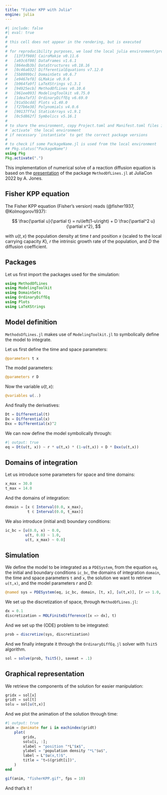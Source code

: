 ```yaml
---
title: "Fisher KPP with Julia"
engine: julia
---
```



<!-- load local julia environment (freeze package versions) -->

```julia
#| include: false
#| eval: true
#
# this cell does not appear in the rendering, but is executed
#
# for reproducibility purposes, we load the local julia environment/project, containing
#   [13f3f980] CairoMakie v0.11.6
#   [a93c6f00] DataFrames v1.6.1
#   [864edb3b] DataStructures v0.18.16
#   [0c46a032] DifferentialEquations v7.12.0
#   [5b8099bc] DomainSets v0.6.7
#   [e9467ef8] GLMakie v0.9.6
#   [b964fa9f] LaTeXStrings v1.3.1
#   [94925ecb] MethodOfLines v0.10.6
#   [961ee093] ModelingToolkit v8.75.0
#   [1dea7af3] OrdinaryDiffEq v6.69.0
#   [91a5bcdd] Plots v1.40.0
#   [f27b6e38] Polynomials v4.0.6
#   [90137ffa] StaticArrays v1.9.1
#   [0c5d862f] Symbolics v5.16.1
#
# to share the environment, copy Project.toml and Manifest.toml files in some directory
# `activate` the local environment
# if necessary `instantiate` to get the correct package versions
#
# to check if some PackageName.jl is used from the local environment
## Pkg.status("PackageName")
using Pkg
Pkg.activate(".")
```


This implementation of numerical solve of a reaction diffusion equation is based on the [presentation](https://www.youtube.com/watch?v=8gLhaWRYvfQ) of the package `MethodOfLines.jl` at JuliaCon 2022 by A. Jones.

## Fisher KPP equation

The Fisher KPP equation (Fisher's version) reads (@fisher1937, @Kolmogorov1937):

$$
\frac{\partial u}{\partial t} = ru\left(1-u\right) + D \frac{\partial^2 u}{\partial x^2},
$$

with $u(t,x)$ the population density at time $t$ and position $x$ (scaled to the local carrying capacity $K$), $r$ the intrinsic growth rate of the population, and $D$ the diffusion coefficient.

## Packages

Let us first import the packages used for the simulation:

```julia
using MethodOfLines
using ModelingToolkit
using DomainSets
using OrdinaryDiffEq
using Plots
using LaTeXStrings
```

## Model definition

`MethodsOfLines.jl` makes use of `ModelingToolkit.jl` to symbolically define the model to integrate.

Let us first define the time and space parameters:

```julia
@parameters t x
```

The model parameters:

```julia
@parameters r D
```


Now the variable $u(t,x)$:

```julia
@variables u(..)
```


And finally the derivatives:

```julia
Dt = Differential(t)
Dx = Differential(x)
Dxx = Differential(x)^2
```

We can now define the model symbolically through:
```julia
#| output: true
eq = Dt(u(t, x)) ~ r * u(t,x) * (1-u(t,x)) + D * Dxx(u(t,x))
```

## Domains of integration

Let us introduce some parameters for space and time domains:
```julia
x_max = 30.0
t_max = 14.0
```

And the domains of integration:
```julia
domain = [x ∈ Interval(0.0, x_max),
          t ∈ Interval(0.0, t_max)]
```

We also introduce (initial and) boundary conditions:
```julia
ic_bc = [u(0.0, x) ~ 0.0,
         u(t, 0.0) ~ 1.0,
         u(t, x_max) ~ 0.0]
```

## Simulation

We define the model to be integrated as a `PDESystem`, from the equation `eq`, the initial and boundary conditions `ic_bc`, the domains of integration `domain`, the time and space parameters `t` and `x`, the solution we want to retrieve `u(t,x)`, and the model parameters $r$ and $D$:

```julia
@named sys = PDESystem(eq, ic_bc, domain, [t, x], [u(t,x)], [r => 1.0, D => 1.0])
```

We set up the discretization of space, through `MethodOfLines.jl`:

```julia
dx = 0.1
discretization = MOLFiniteDifference([x => dx], t)
```

And we set up the (ODE) problem to be integrated:
```julia
prob = discretize(sys, discretization)
```

And we finally integrate it through the `OrdinaryDiffEq.jl` solver with `Tsit5` algorithm.

```julia
sol = solve(prob, Tsit5(), saveat = .1)
```

## Graphical representation

We retrieve the components of the solution for easier manipulation:

```julia
gridx = sol[x]
gridt = sol[t]
solu = sol[u(t,x)]
```

And we plot the animation of the solution through time:
```julia
#| output: true
anim = @animate for i in eachindex(gridt)
    plot(
        gridx,
        solu[i, :];
        xlabel = "position "*L"$x$",
        ylabel = "population density "*L"$u$",
        label = L"$u(x,t)$",
        title = "t=$(gridt[i])",
    )
end

gif(anim, "fisherKPP.gif", fps = 10)
```

And that's it !
